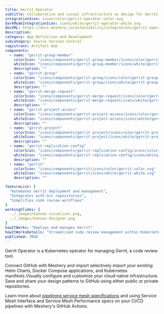 ---
title: Gerrit Operator
subtitle: Collaborative and visual infrastructure as design for Gerrit Operator
integrationIcon: icons/color/gerrit-operator-color.svg
darkModeIntegrationIcon: icons/white/gerrit-operator-white.svg
docURL: https://docs.meshery.io/extensibility/integrations/gerrit-operator
description: 
category: App Definition and Development
subcategory: Source Version Control
registrant: Artifact Hub
components:
  - name: "gerrit-group-member"
    colorIcon: "icons/components/gerrit-group-member/icons/color/gerrit-group-member-color.svg"
    whiteIcon: "icons/components/gerrit-group-member/icons/white/gerrit-group-member-white.svg"
    description: ""
  - name: "gerrit-group"
    colorIcon: "icons/components/gerrit-group/icons/color/gerrit-group-color.svg"
    whiteIcon: "icons/components/gerrit-group/icons/white/gerrit-group-white.svg"
    description: ""
  - name: "gerrit-merge-request"
    colorIcon: "icons/components/gerrit-merge-request/icons/color/gerrit-merge-request-color.svg"
    whiteIcon: "icons/components/gerrit-merge-request/icons/white/gerrit-merge-request-white.svg"
    description: ""
  - name: "gerrit-project-access"
    colorIcon: "icons/components/gerrit-project-access/icons/color/gerrit-project-access-color.svg"
    whiteIcon: "icons/components/gerrit-project-access/icons/white/gerrit-project-access-white.svg"
    description: ""
  - name: "gerrit-project"
    colorIcon: "icons/components/gerrit-project/icons/color/gerrit-project-color.svg"
    whiteIcon: "icons/components/gerrit-project/icons/white/gerrit-project-white.svg"
    description: ""
  - name: "gerrit-replication-config"
    colorIcon: "icons/components/gerrit-replication-config/icons/color/gerrit-replication-config-color.svg"
    whiteIcon: "icons/components/gerrit-replication-config/icons/white/gerrit-replication-config-white.svg"
    description: ""
  - name: "gerrit"
    colorIcon: "icons/components/gerrit/icons/color/gerrit-color.svg"
    whiteIcon: "icons/components/gerrit/icons/white/gerrit-white.svg"
    description: ""

featureList: [
  "Automates Gerrit deployment and management",
  "Integrates with Git repositories",
  "Simplifies code review workflows"
]
workingSlides: [
  ../_images/kanvas-visualizer.png,
  ../_images/kanvas-designer.png
]
howItWorks: "Deploys and manages Gerrit"
howItWorksDetails: "Streamlined code review management within Kubernetes"
published: TRUE
---
<p>
Gerrit Operator is a Kubernetes operator for managing Gerrit, a code review tool.
</p>
<p>
    Connect GitHub with Meshery and import selectively import your existing Helm Charts, Docker Compose applications, and Kubernetes manifests.Visually configure and customize your cloud native infrastructure.
    Save and share your design patterns to GitHub using either public or private repositories.
</p>
<p>
    Learn more about <a href="/blog/service-mesh-specifications/pipelining-service-mesh-specifications">pipelining service mesh specifications</a> and using Service Mesh Interface and Service Mesh Performance specs on your CI/CD pipelines with Meshery's GitHub Actions.
</p>
